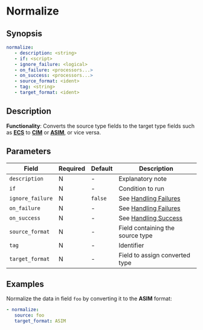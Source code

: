 # Normalize

## Synopsis
```yaml
normalize:
   - description: <string>
   - if: <script>
   - ignore_failure: <logical>
   - on_failure: <processors...>
   - on_success: <processors...>
   - source_format: <ident>
   - tag: <string>
   - target_format: <ident>
```

## Description

**Functionality**: Converts the source type fields to the target type fields such as [**ECS**](/docs/appendix/ecs.mdx) to [**CIM**](/docs/appendix/cim.mdx) or [**ASIM**](/docs/appendix/asim.mdx), or vice versa.

## Parameters

|Field|Required|Default|Description|
|---|---|---|---|
|`description`|N|-|Explanatory note|
|`if`|N|-|Condition to run|
|`ignore_failure`|N|`false`|See [Handling Failures](../handling-failures.mdx)|
|`on_failure`|N|-|See [Handling Failures](../handling-failures.mdx)|
|`on_success`|N|-|See [Handling Success](../handling-success.mdx)|
|`source_format`|N|-|Field containing the source type|
|`tag`|N|-|Identifier|
|`target_format`|N|-|Field to assign converted type|

## Examples

Normalize the data in field `foo` by converting it to the **ASIM** format:

```yaml
- normalize:
   source: foo
   target_format: ASIM
```
